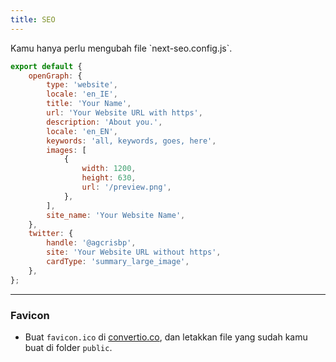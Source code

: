 ```yaml
---
title: SEO
---
```


<Callout type="info">
Kamu hanya perlu mengubah file `next-seo.config.js`.
</Callout>

```js filename="next-seo.config.js" showLineNumbers
export default {
    openGraph: {
        type: 'website',
        locale: 'en_IE',
        title: 'Your Name',
        url: 'Your Website URL with https',
        description: 'About you.',
        locale: 'en_EN',
        keywords: 'all, keywords, goes, here',
        images: [
            {
                width: 1200,
                height: 630,
                url: '/preview.png',
            },
        ],
        site_name: 'Your Website Name',
    },
    twitter: {
        handle: '@agcrisbp',
        site: 'Your Website URL without https',
        cardType: 'summary_large_image',
    },
};
```

---
### Favicon
- Buat `favicon.ico` di [convertio.co](https://convertio.co), dan letakkan file yang sudah kamu buat di folder `public`.
